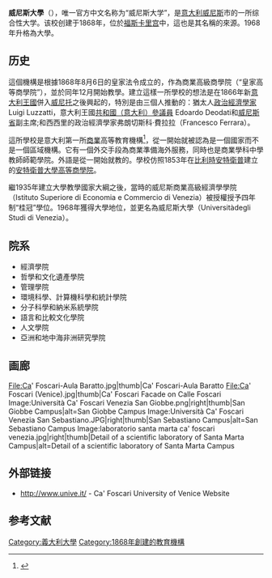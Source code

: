 {{Infobox university
| name = 威尼斯大学
| native_name = Università Ca' Foscari Venezia
| image = 
| motto = {{lang-la|Venetiarum universitas in domo Foscari}}
| established = 1868
| type = 公立大學
| endowment = 
| staff = 
| rector = Prof.ssa Tiziana Lippiello 
| students = 18,500（2010）
| city = [[威尼斯|威尼斯]]
| state = 
| country = [[意大利|意大利]]
| campus = 
| website = [http://www.unive.it/ http://www.unive.it/]
| logo = [[Image:Logo_Università_Ca'_Foscari_Venezia.svg|200px]]
}}
'''威尼斯大學'''（{{lang-it|Università Ca' Foscari Venezia}}），唯一官方中文名称为“威尼斯大学”，是[[意大利|意大利]][[威尼斯|威尼斯]]市的一所综合性大学。该校创建于1868年，位於[[福斯卡里宫|福斯卡里宫]]中，這也是其名稱的來源。1968年升格為大學。

==历史==
這個機構是根據1868年8月6日的皇家法令成立的，作為商業高級商學院（“皇家高等商學院”），並於同年12月開始教學。建立這樣一所學校的想法是在1866年新[[義大利王國_(1861年－1946年)|意大利王國]]併入[[威尼托|威尼托]]之後興起的，特別是由三個人推動的：猶太人[[政治经济学|政治經濟學家]] Luigi Luzzatti，意大利王國[[共和國（意大利）參議員|共和國（意大利）參議員]] Edoardo Deodati和[[威尼斯省|威尼斯省]]副主席;和西西里的政治經濟學家弗朗切斯科·費拉拉（Francesco Ferrara）。

這所學校是意大利第一所[[商業|商業]]高等教育機構<ref>{{Cite journal|title=European management and European business schools: Insights from the history of business schools|url=https://linkinghub.elsevier.com/retrieve/pii/S0263237314000425|last=Kaplan|first=Andreas|date=2014-08|journal=European Management Journal|issue=4|doi=10.1016/j.emj.2014.03.006|volume=32|pages=529–534|language=en|access-date=2020-10-20|archive-date=2021-02-27|archive-url=https://web.archive.org/web/20210227052446/https://linkinghub.elsevier.com/retrieve/pii/S0263237314000425|dead-url=no}}</ref>，從一開始就被認為是一個國家而不是一個區域機構。它有一個外交手段為商業準備海外服務，同時也是商業學科中學教師師範學院。外語是從一開始就教的。學校仿照1853年在[[比利時|比利時]][[安特衛普|安特衛普]]建立的[[安特衛普大學高等商學院|安特衛普大學高等商學院]]。

繼1935年建立大學教學國家大綱之後，當時的威尼斯商業高級經濟學學院（Istituto Superiore di Economia e Commercio di Venezia）被授權授予四年制“桂冠”學位。1968年獲得大學地位，並更名為威尼斯大學（Universitàdegli Studi di Venezia）。
==院系==
* 經濟學院
* 哲學和文化遺產學院
* 管理學院
* 環境科學、計算機科學和統計學院
* 分子科學和納米系統學院
* 語言和比較文化學院
* 人文學院
* 亞洲和地中海非洲研究學院

==画廊==
<gallery>
File:Ca' Foscari-Aula Baratto.jpg|thumb|Ca' Foscari-Aula Baratto
File:Ca' Foscari (Venice).jpg|thumb|Ca' Foscari Facade on Calle Foscari
Image:Università Ca' Foscari Venezia San Giobbe.png|right|thumb|San Giobbe Campus|alt=San Giobbe Campus
Image:Università Ca' Foscari Venezia San Sebastiano.JPG|right|thumb|San Sebastiano Campus|alt=San Sebastiano Campus
Image:laboratorio santa marta ca' foscari venezia.jpg|right|thumb|Detail of a scientific laboratory of Santa Marta Campus|alt=Detail of a scientific laboratory of Santa Marta Campus
</gallery>

==外部链接==
* [http://www.unive.it/ http://www.unive.it/]{{Wayback|url=http://www.unive.it/ |date=20190517055445 }} - Ca' Foscari University of Venice Website {{it icon}} {{en icon}}
== 参考文献 ==
{{div col|cols=2}}
{{reflist}}
{{div col end}}

{{意大利大学}}
{{Authority control}}
[[Category:義大利大學|Category:義大利大學]]
[[Category:1868年創建的教育機構|Category:1868年創建的教育機構]]